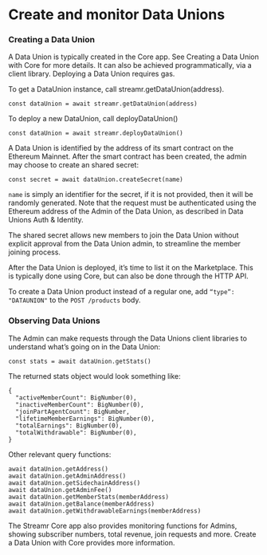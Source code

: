 

# Create and monitor Data Unions

### Creating a Data Union
A Data Union is typically created in the Core app. See <Link to={docsLinks.dataUnionsInCore}>Creating a Data Union with Core</Link> for more details. It can also be achieved programmatically, via a client library. Deploying a Data Union requires gas.

To get a DataUnion instance, call streamr.getDataUnion(address).
```
const dataUnion = await streamr.getDataUnion(address)
```

To deploy a new DataUnion, call deployDataUnion()
```
const dataUnion = await streamr.deployDataUnion()
```

A Data Union is identified by the address of its smart contract on the Ethereum Mainnet. After the smart contract has been created, the admin may choose to create an shared secret:

```
const secret = await dataUnion.createSecret(name)
```

`name` is simply an identifier for the secret, if it is not provided, then it will be randomly generated. Note that the request must be authenticated using the Ethereum address of the Admin of the Data Union, as described in <Link to={docsLinks.authAndIdentity}>Data Unions Auth & Identity</Link>.

The shared secret allows new members to join the Data Union without explicit approval from the Data Union admin, to streamline the member joining process.

After the Data Union is deployed, it’s time to list it on the Marketplace. This is typically done using <Link to={docsLinks.dataUnionsInCore}>Core</Link>, but can also be done through the <Link to={docsLinks.api}>HTTP API</Link>.

To create a Data Union product instead of a regular one, add `“type”: "DATAUNION"` to the `POST /products` body.

### Observing Data Unions
The Admin can make requests through the Data Unions <Link to={docsLinks.sdk}>client libraries</Link> to understand what’s going on in the Data Union:

```
const stats = await dataUnion.getStats()
```

The returned stats object would look something like:

```
{
  "activeMemberCount": BigNumber(0),
  "inactiveMemberCount": BigNumber(0),
  "joinPartAgentCount": BigNumber,
  "lifetimeMemberEarnings": BigNumber(0),
  "totalEarnings": BigNumber(0),
  "totalWithdrawable": BigNumber(0),
}
```

Other relevant query functions:

```
await dataUnion.getAddress()
await dataUnion.getAdminAddress()
await dataUnion.getSidechainAddress()
await dataUnion.getAdminFee()
await dataUnion.getMemberStats(memberAddress)
await dataUnion.getBalance(memberAddress)
await dataUnion.getWithdrawableEarnings(memberAddress)
```

The Streamr Core app also provides monitoring functions for Admins, showing subscriber numbers, total revenue, join requests and more. <Link to={docsLinks.dataUnionsInCore}>Create a Data Union with Core</Link> provides more information.
